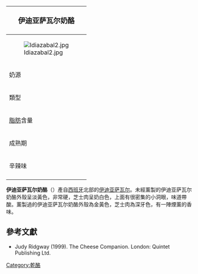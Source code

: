 {{noteTA
|G1=Food
}}
{| class="infobox bordered" style="align: right; width: 20em; font-size: 90%; text-align: left; float: right;" cellpadding="3"
|-
! colspan=2 bgcolor="#FFCCAA" style="font-size: 120%; text-align: center;" |'''伊迪亚萨瓦尔奶酪'''
|-----
|colspan=2|[[File:Idiazabal2.jpg|center]]
|-----
| 奶源|| 未經[[巴氏殺菌|巴氏殺菌]]的[[羊奶|羊奶]]
|-----
| 類型 ||硬質
|-----
| [[脂肪|脂肪]]含量 || 45%-53%
|-----
| 成熟期 || 2-4個月
|-----
| 辛辣味 ||中等
|-
|}

'''伊迪亚萨瓦尔奶酪'''（{{lang-es|Queso Idiazábal}}）產自[[西班牙|西班牙]]北部的[[伊迪亚萨瓦尔|伊迪亚萨瓦尔]]。未經薰製的伊迪亚萨瓦尔奶酪外殼呈淡黃色，非常硬，芝士肉呈奶白色，上面有很密集的小洞眼，味道帶酸。薰製過的伊迪亚萨瓦尔奶酪外殼為金黃色，芝士肉為深牙色，有一陣煙薰的香味。

==參考文獻==
*Judy Ridgway (1999). The Cheese Companion. London: Quintet Publishing Ltd.

[[Category:乾酪|Category:乾酪]]